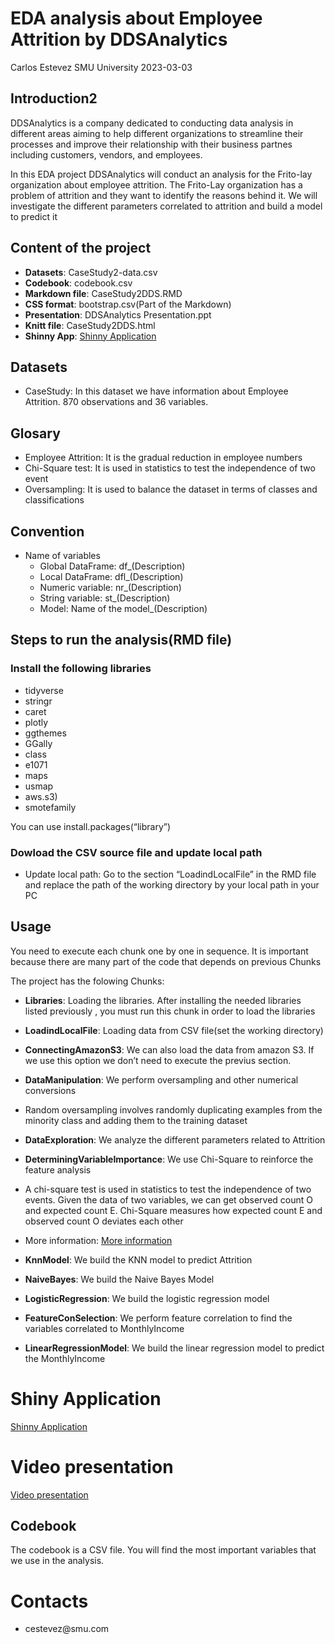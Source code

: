 EDA analysis about Employee Attrition by DDSAnalytics
================
Carlos Estevez
SMU University
2023-03-03

## Introduction2

DDSAnalytics is a company dedicated to conducting data analysis in different areas aiming to help different organizations to streamline their processes and improve their relationship with their business partnes including customers, vendors, and employees.

In this EDA project DDSAnalytics will conduct an analysis for the Frito-lay organization about employee attrition. The Frito-Lay organization has a problem of attrition and they want to identify the reasons behind it. We will investigate the different parameters correlated to attrition and build a model to predict it

## Content of the project

* <strong>Datasets</strong>: CaseStudy2-data.csv
* <strong>Codebook</strong>: codebook.csv
* <strong>Markdown file</strong>: CaseStudy2DDS.RMD
* <strong>CSS format</strong>: bootstrap.csv(Part of the Markdown)
* <strong>Presentation</strong>: DDSAnalytics Presentation.ppt
* <strong>Knitt file</strong>: CaseStudy2DDS.html
* <strong>Shinny App</strong>: <a href="https://estevez.shinyapps.io/EmployeeAttritionDDS/">Shinny Application</a>

## Datasets
* CaseStudy: In this dataset we have information about Employee Attrition. 
870 observations and 36 variables. 


## Glosary
* Employee Attrition: It is the gradual reduction in employee numbers
* Chi-Square test: It is used in statistics to test the independence of two event
* Oversampling: It is used to balance the dataset in terms of classes and classifications


## Convention

* Name of variables
  + Global DataFrame: df_(Description)
  + Local DataFrame: dfl_(Description)
  + Numeric variable: nr_(Description)
  + String variable: st_(Description)
  + Model: Name of the model_(Description)

## Steps to run the analysis(RMD file)

### Install the following libraries
* tidyverse
* stringr
* caret
* plotly
* ggthemes
* GGally
* class
* e1071
* maps
* usmap
* aws.s3)
* smotefamily

You can use install.packages("library")

### Dowload the CSV source file and update local path

* Update local path: Go to the section "LoadindLocalFile"
in the RMD file and replace the path of the working directory
by your local path in your PC

## Usage

You need to execute each chunk one by one in sequence. It is important
because there are many part of the code that depends on previous Chunks

The project has the folowing Chunks:

* <strong>Libraries</strong>: Loading the libraries. After installing the needed libraries listed previously ,
  you must run this chunk in order to load the libraries
  
* <strong>LoadindLocalFile</strong>: Loading data from CSV file(set the working directory)

* <strong>ConnectingAmazonS3</strong>: We can also load the data from amazon S3.
If we use this option we don't need to execute the previus section.

* <strong>DataManipulation</strong>: We perform oversampling and other numerical conversions
+ Random oversampling involves randomly duplicating examples from the minority class and adding them to the training dataset
* <strong>DataExploration</strong>: We analyze the different parameters related to Attrition
* <strong>DeterminingVariableImportance</strong>: We use Chi-Square to reinforce the feature analysis
+ A chi-square test is used in statistics to test the independence of two events. Given the data of two variables, we can get observed count O and expected count E. Chi-Square measures how expected count E and observed count O deviates each other
+ More information: <a href="https://towardsdatascience.com/chi-square-test-for-feature-selection-in-machine-learning-206b1f0b8223">More information</a>

* <strong>KnnModel</strong>: We build the KNN model to predict Attrition
* <strong>NaiveBayes</strong>: We build the Naive Bayes Model
* <strong>LogisticRegression</strong>: We build the logistic regression model
* <strong>FeatureConSelection</strong>: We perform feature correlation to find
the variables correlated to MonthlyIncome
* <strong>LinearRegressionModel</strong>: We build the linear regression model to
predict the MonthlyIncome


# Shiny Application

<a href="https://estevez.shinyapps.io/EmployeeAttritionDDS/">Shinny Application</a>

# Video presentation

<a href="https://www.youtube.com/watch?v=8Bq4Du7PY6k">Video presentation</a>

## Codebook

The codebook is a CSV file. You will find the most important variables
that we use in the analysis.

# Contacts

* cestevez@smu.com





